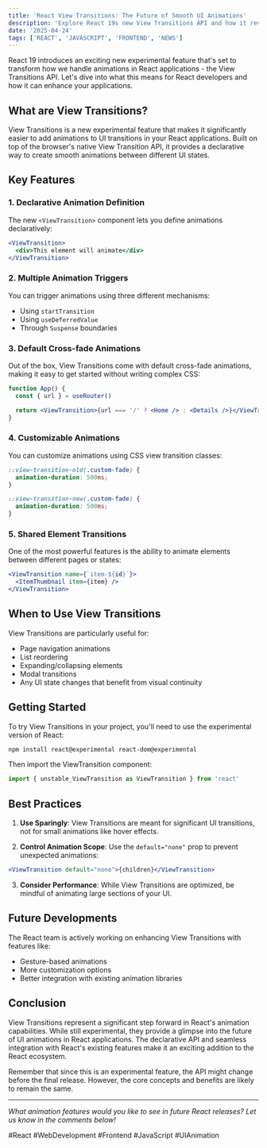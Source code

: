 ```yaml
---
title: 'React View Transitions: The Future of Smooth UI Animations'
description: 'Explore React 19s new View Transitions API and how it revolutionizes the way we handle animations in React applications'
date: '2025-04-24'
tags: ['REACT', 'JAVASCRIPT', 'FRONTEND', 'NEWS']
---
```


React 19 introduces an exciting new experimental feature that's set to transform how we handle animations in React applications - the View Transitions API. Let's dive into what this means for React developers and how it can enhance your applications.

## What are View Transitions?

View Transitions is a new experimental feature that makes it significantly easier to add animations to UI transitions in your React applications. Built on top of the browser's native View Transition API, it provides a declarative way to create smooth animations between different UI states.

## Key Features

### 1. Declarative Animation Definition

The new `<ViewTransition>` component lets you define animations declaratively:

```jsx
<ViewTransition>
  <div>This element will animate</div>
</ViewTransition>
```

### 2. Multiple Animation Triggers

You can trigger animations using three different mechanisms:

- Using `startTransition`
- Using `useDeferredValue`
- Through `Suspense` boundaries

### 3. Default Cross-fade Animations

Out of the box, View Transitions come with default cross-fade animations, making it easy to get started without writing complex CSS:

```jsx
function App() {
  const { url } = useRouter()

  return <ViewTransition>{url === '/' ? <Home /> : <Details />}</ViewTransition>
}
```

### 4. Customizable Animations

You can customize animations using CSS view transition classes:

```css
::view-transition-old(.custom-fade) {
  animation-duration: 500ms;
}

::view-transition-new(.custom-fade) {
  animation-duration: 500ms;
}
```

### 5. Shared Element Transitions

One of the most powerful features is the ability to animate elements between different pages or states:

```jsx
<ViewTransition name={`item-${id}`}>
  <ItemThumbnail item={item} />
</ViewTransition>
```

## When to Use View Transitions

View Transitions are particularly useful for:

- Page navigation animations
- List reordering
- Expanding/collapsing elements
- Modal transitions
- Any UI state changes that benefit from visual continuity

## Getting Started

To try View Transitions in your project, you'll need to use the experimental version of React:

```bash
npm install react@experimental react-dom@experimental
```

Then import the ViewTransition component:

```jsx
import { unstable_ViewTransition as ViewTransition } from 'react'
```

## Best Practices

1. **Use Sparingly**: View Transitions are meant for significant UI transitions, not for small animations like hover effects.

2. **Control Animation Scope**: Use the `default="none"` prop to prevent unexpected animations:

```jsx
<ViewTransition default="none">{children}</ViewTransition>
```

3. **Consider Performance**: While View Transitions are optimized, be mindful of animating large sections of your UI.

## Future Developments

The React team is actively working on enhancing View Transitions with features like:

- Gesture-based animations
- More customization options
- Better integration with existing animation libraries

## Conclusion

View Transitions represent a significant step forward in React's animation capabilities. While still experimental, they provide a glimpse into the future of UI animations in React applications. The declarative API and seamless integration with React's existing features make it an exciting addition to the React ecosystem.

Remember that since this is an experimental feature, the API might change before the final release. However, the core concepts and benefits are likely to remain the same.

---

_What animation features would you like to see in future React releases? Let us know in the comments below!_

#React #WebDevelopment #Frontend #JavaScript #UIAnimation
